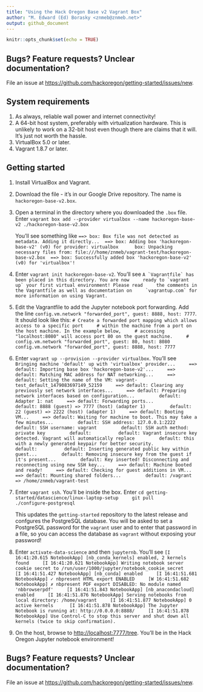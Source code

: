 ```yaml
---
title: "Using the Hack Oregon Base v2 Vagrant Box"
author: "M. Edward (Ed) Borasky <znmeb@znmeb.net>"
output: github_document
---
```


```r
knitr::opts_chunk$set(echo = TRUE)
```

## Bugs? Feature requests? Unclear documentation?
File an issue at <https://github.com/hackoregon/getting-started/issues/new>.

## System requirements
1. As always, reliable wall power and internet connectivity!
2. A 64-bit host system, preferably with virtualization hardware. This is unlikely to work on a 32-bit host even though there are claims that it will. It's just not worth the hassle.
3. VirtualBox 5.0 or later.
4. Vagrant 1.8.7 or later.

## Getting started
1. Install VirtualBox and Vagrant.
2. Download the file - it's in our Google Drive repository. The name is `hackoregon-base-v2.box`.
3. Open a terminal in the directory where you downloaded the `.box` file. Enter
`vagrant box add --provider virtualbox --name hackoregon-base-v2 ./hackoregon-base-v2.box`

    You'll see something like
    ```
    ==> box: Box file was not detected as metadata. Adding it directly...
    ==> box: Adding box 'hackoregon-base-v2' (v0) for provider: virtualbox
        box: Unpacking necessary files from: file:///home/znmeb/vagrant-test/hackoregon-base-v2.box
    ==> box: Successfully added box 'hackoregon-base-v2' (v0) for 'virtualbox'!
    ```
4. Enter `vagrant init hackoregon-base-v2`. You'll see
    ```
    A `Vagrantfile` has been placed in this directory. You are now
    ready to `vagrant up` your first virtual environment! Please read
    the comments in the Vagrantfile as well as documentation on
    `vagrantup.com` for more information on using Vagrant.
    ```
5. Edit the Vagrantfile to add the Jupyter notebook port forwarding. Add the line `config.vm.network "forwarded_port", guest: 8888, host: 7777`. It should look like this:
    ```
    # Create a forwarded port mapping which allows access to a specific port
    # within the machine from a port on the host machine. In the example below,
    # accessing "localhost:8080" will access port 80 on the guest machine.
    # config.vm.network "forwarded_port", guest: 80, host: 8080
    config.vm.network "forwarded_port", guest: 8888, host: 7777
    ```
6. Enter `vagrant up --provision --provider virtualbox`. You'll see
    ```
    Bringing machine 'default' up with 'virtualbox' provider...
    ==> default: Importing base box 'hackoregon-base-v2'...
    ==> default: Matching MAC address for NAT networking...
    ==> default: Setting the name of the VM: vagrant-test_default_1479083697149_52159
    ==> default: Clearing any previously set network interfaces...
    ==> default: Preparing network interfaces based on configuration...
        default: Adapter 1: nat
    ==> default: Forwarding ports...
        default: 8888 (guest) => 7777 (host) (adapter 1)
        default: 22 (guest) => 2222 (host) (adapter 1)
    ==> default: Booting VM...
    ==> default: Waiting for machine to boot. This may take a few minutes...
        default: SSH address: 127.0.0.1:2222
        default: SSH username: vagrant
        default: SSH auth method: private key
        default: 
        default: Vagrant insecure key detected. Vagrant will automatically replace
        default: this with a newly generated keypair for better security.
        default: 
        default: Inserting generated public key within guest...
        default: Removing insecure key from the guest if it's present...
        default: Key inserted! Disconnecting and reconnecting using new SSH key...
    ==> default: Machine booted and ready!
    ==> default: Checking for guest additions in VM...
    ==> default: Mounting shared folders...
        default: /vagrant => /home/znmeb/vagrant-test
    ```
7. Enter `vagrant ssh`. You'll be inside the box. Enter 
    ```
    cd getting-started/datascience/linux-laptop-setup
    git pull
    ./configure-postgresql
    ```

    This updates the `getting-started` repository to the latest release and confgures the PostgreSQL database. You will be asked to set a PostgreSQL password for the `vagrant` user and to enter that password in a file, so you can access the database as `vagrant` without exposing your password!

7. Enter `activate-data-science` and then `jupyternb`. You'll see
    ```
    [I 16:41:20.615 NotebookApp] [nb_conda_kernels] enabled, 2 kernels found
    [I 16:41:20.621 NotebookApp] Writing notebook server cookie secret to /run/user/1000/jupyter/notebook_cookie_secret
    [I 16:41:51.427 NotebookApp] [nb_conda] enabled
    [I 16:41:51.681 NotebookApp] ✓ nbpresent HTML export ENABLED
    [W 16:41:51.682 NotebookApp] ✗ nbpresent PDF export DISABLED: No module named 'nbbrowserpdf'
    [I 16:41:51.843 NotebookApp] [nb_anacondacloud] enabled
    [I 16:41:51.876 NotebookApp] Serving notebooks from local directory: /home/vagrant
    [I 16:41:51.877 NotebookApp] 0 active kernels 
    [I 16:41:51.878 NotebookApp] The Jupyter Notebook is running at: http://0.0.0.0:8888/
    [I 16:41:51.878 NotebookApp] Use Control-C to stop this server and shut down all kernels (twice to skip confirmation).
    ```
8. On the host, browse to <http://localhost:7777/tree>. You'll be in the Hack Oregon Jupyter notebook environment!

## Bugs? Feature requests? Unclear documentation?
File an issue at <https://github.com/hackoregon/getting-started/issues/new>.
